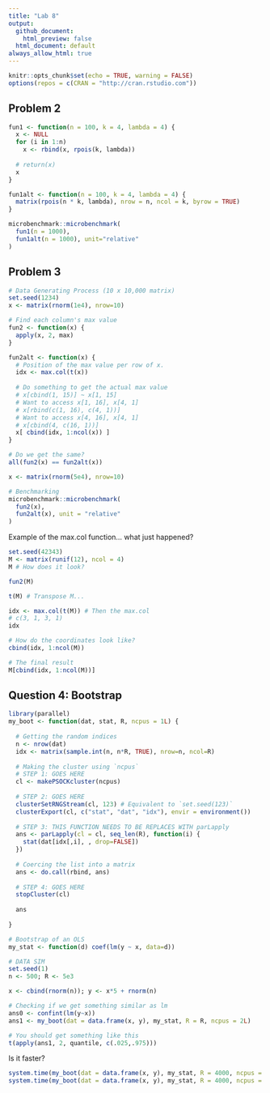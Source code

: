 ```yaml
---
title: "Lab 8"
output:
  github_document:
    html_preview: false
  html_document: default
always_allow_html: true
---
```


```r
knitr::opts_chunk$set(echo = TRUE, warning = FALSE)
options(repos = c(CRAN = "http://cran.rstudio.com"))
```

## Problem 2

```r
fun1 <- function(n = 100, k = 4, lambda = 4) {
  x <- NULL
  for (i in 1:n)
    x <- rbind(x, rpois(k, lambda))
  
  # return(x)
  x
}

fun1alt <- function(n = 100, k = 4, lambda = 4) {
  matrix(rpois(n * k, lambda), nrow = n, ncol = k, byrow = TRUE)
}

microbenchmark::microbenchmark(
  fun1(n = 1000),
  fun1alt(n = 1000), unit="relative"
)
```


## Problem 3

```r
# Data Generating Process (10 x 10,000 matrix)
set.seed(1234)
x <- matrix(rnorm(1e4), nrow=10)

# Find each column's max value
fun2 <- function(x) {
  apply(x, 2, max)
}

fun2alt <- function(x) {
  # Position of the max value per row of x.
  idx <- max.col(t(x)) 
  
  # Do something to get the actual max value
  # x[cbind(1, 15)] ~ x[1, 15]
  # Want to access x[1, 16], x[4, 1]
  # x[rbind(c(1, 16), c(4, 1))]
  # Want to access x[4, 16], x[4, 1]
  # x[cbind(4, c(16, 1))]
  x[ cbind(idx, 1:ncol(x)) ]
}

# Do we get the same?
all(fun2(x) == fun2alt(x))

x <- matrix(rnorm(5e4), nrow=10)

# Benchmarking
microbenchmark::microbenchmark(
  fun2(x),
  fun2alt(x), unit = "relative"
)
```

Example of the max.col function... what just happened?

```r
set.seed(42343)
M <- matrix(runif(12), ncol = 4)
M # How does it look?

fun2(M)

t(M) # Transpose M...

idx <- max.col(t(M)) # Then the max.col
# c(3, 1, 3, 1)
idx

# How do the coordinates look like?
cbind(idx, 1:ncol(M))

# The final result
M[cbind(idx, 1:ncol(M))]
```

## Question 4: Bootstrap

```r
library(parallel)
my_boot <- function(dat, stat, R, ncpus = 1L) {
  
  # Getting the random indices
  n <- nrow(dat)
  idx <- matrix(sample.int(n, n*R, TRUE), nrow=n, ncol=R)
 
  # Making the cluster using `ncpus`
  # STEP 1: GOES HERE
  cl <- makePSOCKcluster(ncpus)
  
  # STEP 2: GOES HERE
  clusterSetRNGStream(cl, 123) # Equivalent to `set.seed(123)`
  clusterExport(cl, c("stat", "dat", "idx"), envir = environment())
  
  # STEP 3: THIS FUNCTION NEEDS TO BE REPLACES WITH parLapply
  ans <- parLapply(cl = cl, seq_len(R), function(i) {
    stat(dat[idx[,i], , drop=FALSE])
  })
  
  # Coercing the list into a matrix
  ans <- do.call(rbind, ans)
  
  # STEP 4: GOES HERE
  stopCluster(cl)
  
  ans
  
}

# Bootstrap of an OLS
my_stat <- function(d) coef(lm(y ~ x, data=d))

# DATA SIM
set.seed(1)
n <- 500; R <- 5e3

x <- cbind(rnorm(n)); y <- x*5 + rnorm(n)

# Checking if we get something similar as lm
ans0 <- confint(lm(y~x))
ans1 <- my_boot(dat = data.frame(x, y), my_stat, R = R, ncpus = 2L)

# You should get something like this
t(apply(ans1, 2, quantile, c(.025,.975)))
```

Is it faster?

```r
system.time(my_boot(dat = data.frame(x, y), my_stat, R = 4000, ncpus = 1L))
system.time(my_boot(dat = data.frame(x, y), my_stat, R = 4000, ncpus = 2L))
```





